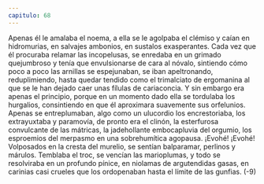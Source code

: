```yaml
---
capitulo: 68
---
```


Apenas él le amalaba el noema, a ella se le agolpaba el clémiso y caían en
hidromurias, en salvajes ambonios, en sustalos exasperantes. Cada vez que él
procuraba relamar las incopelusas, se enredaba en un grimado quejumbroso y
tenía que envulsionarse de cara al nóvalo, sintiendo cómo poco a poco las
arnillas se espejunaban, se iban apeltronando, reduplimiendo, hasta quedar
tendido como el trimalciato de ergomanina al que se le han dejado caer unas
fílulas de cariaconcia. Y sin embargo era apenas el principio, porque en un
momento dado ella se tordulaba los hurgalios, consintiendo en que él
aproximara suavemente sus orfelunios. Apenas se entreplumaban, algo como un
ulucordio los encrestoriaba, los extrayuxtaba y paramovía, de pronto era el
clinón, la esterfurosa convulcante de las mátricas, la jadehollante embocapluvia
del orgumio, los esproemios del merpasmo en una sobrehumítica agopausa.
¡Evohé! ¡Evohé! Volposados en la cresta del murelio, se sentían balparamar,
perlinos y márulos. Temblaba el troc, se vencían las marioplumas, y todo se
resolviraba en un profundo pínice, en niolamas de argutendidas gasas, en
carinias casi crueles que los ordopenaban hasta el límite de las gunfias.
(-9)
